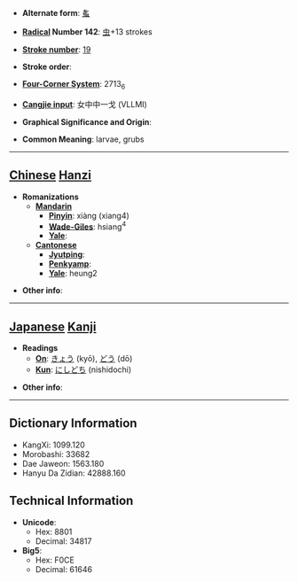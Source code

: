 * '''Alternate form''': [[蚃]]

* '''[[Wiktionary:Chinese radical index| Radical]] Number 142''': [[Wiktionary:Chinese radical index 虫|虫]]+13 strokes

* '''[[Wiktionary:Chinese total strokes index|Stroke number]]''': [[Wiktionary:Chinese total strokes index 19|19]]

* '''Stroke order''': 

* '''[[Wiktionary:Chinese four corner index|Four-Corner System]]''': 2713<sub>6</sub>

* '''[[Wiktionary:Chinese Cangjie index|Cangjie input]]''': 女中中一戈 (VLLMI)

* '''Graphical Significance and Origin''': 

* '''Common Meaning''': larvae, grubs

----

== [[Chinese]] [[Hanzi]] ==

* '''Romanizations'''
** '''[[Mandarin]]'''
*** '''[[Pinyin]]''': xiàng (xiang4)
*** '''[[Wade-Giles]]''': hsiang<sup>4</sup>
*** '''[[Yale]]''': 
** '''[[Cantonese]]'''
*** '''[[Jyutping]]''':
*** '''[[Penkyamp]]''': 
*** '''[[Yale]]''': heung2

* '''Other info''': 

----

== [[Japanese]] [[Kanji]] ==

* '''Readings'''
** '''[[On]]''': [[きょう]] (kyō), [[どう]] (dō)
** '''[[Kun]]''': [[にしどち]] (nishidochi)

* '''Other info''':  

----

== Dictionary Information ==

* KangXi: 1099.120
* Morobashi: 33682
* Dae Jaweon: 1563.180
* Hanyu Da Zidian: 42888.160

== Technical Information ==

* '''Unicode''':
** Hex: 8801
** Decimal: 34817
* '''Big5''':
** Hex: F0CE
** Decimal: 61646